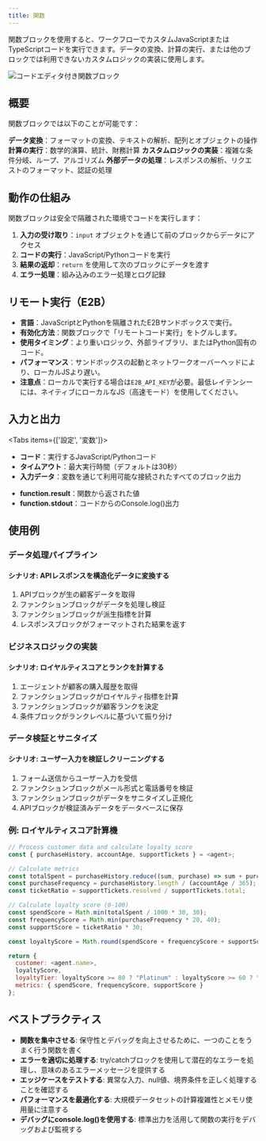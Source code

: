 ```yaml
---
title: 関数
---
```



関数ブロックを使用すると、ワークフローでカスタムJavaScriptまたはTypeScriptコードを実行できます。データの変換、計算の実行、または他のブロックでは利用できないカスタムロジックの実装に使用します。

<div className="flex justify-center">
  <Image
    src="/static/blocks/function.png"
    alt="コードエディタ付き関数ブロック"
    width={500}
    height={350}
    className="my-6"
  />
</div>

## 概要

関数ブロックでは以下のことが可能です：

<Steps>
  <Step>
    <strong>データ変換</strong>：フォーマットの変換、テキストの解析、配列とオブジェクトの操作
  </Step>
  <Step>
    <strong>計算の実行</strong>：数学的演算、統計、財務計算
  </Step>
  <Step>
    <strong>カスタムロジックの実装</strong>：複雑な条件分岐、ループ、アルゴリズム
  </Step>
  <Step>
    <strong>外部データの処理</strong>：レスポンスの解析、リクエストのフォーマット、認証の処理
  </Step>
</Steps>

## 動作の仕組み

関数ブロックは安全で隔離された環境でコードを実行します：

1. **入力の受け取り**：`input` オブジェクトを通じて前のブロックからデータにアクセス
2. **コードの実行**：JavaScript/Pythonコードを実行 
3. **結果の返却**：`return` を使用して次のブロックにデータを渡す
4. **エラー処理**：組み込みのエラー処理とログ記録

## リモート実行（E2B）

  - **言語**：JavaScriptとPythonを隔離されたE2Bサンドボックスで実行。
  - **有効化方法**：関数ブロックで「リモートコード実行」をトグルします。
  - **使用タイミング**：より重いロジック、外部ライブラリ、またはPython固有のコード。
  - **パフォーマンス**：サンドボックスの起動とネットワークオーバーヘッドにより、ローカルJSより遅い。
  - **注意点**：ローカルで実行する場合は`E2B_API_KEY`が必要。最低レイテンシーには、ネイティブにローカルなJS（高速モード）を使用してください。

## 入力と出力

<Tabs items={['設定', '変数']}>
  <Tab>
    <ul className="list-disc space-y-2 pl-6">
      <li>
        <strong>コード</strong>：実行するJavaScript/Pythonコード
      </li>
      <li>
        <strong>タイムアウト</strong>：最大実行時間（デフォルトは30秒）
      </li>
      <li>
        <strong>入力データ</strong>：変数を通じて利用可能な接続されたすべてのブロック出力
      </li>
    </ul>
  </Tab>
  <Tab>
    <ul className="list-disc space-y-2 pl-6">
      <li>
        <strong>function.result</strong>：関数から返された値
      </li>
      <li>
        <strong>function.stdout</strong>：コードからのConsole.log()出力
      </li>
    </ul>
  </Tab>
</Tabs>

## 使用例

### データ処理パイプライン

<div className="mb-4 rounded-md border p-4">
  <h4 className="font-medium">シナリオ: APIレスポンスを構造化データに変換する</h4>
  <ol className="list-decimal pl-5 text-sm">
    <li>APIブロックが生の顧客データを取得</li>
    <li>ファンクションブロックがデータを処理し検証</li>
    <li>ファンクションブロックが派生指標を計算</li>
    <li>レスポンスブロックがフォーマットされた結果を返す</li>
  </ol>
</div>

### ビジネスロジックの実装

<div className="mb-4 rounded-md border p-4">
  <h4 className="font-medium">シナリオ: ロイヤルティスコアとランクを計算する</h4>
  <ol className="list-decimal pl-5 text-sm">
    <li>エージェントが顧客の購入履歴を取得</li>
    <li>ファンクションブロックがロイヤルティ指標を計算</li>
    <li>ファンクションブロックが顧客ランクを決定</li>
    <li>条件ブロックがランクレベルに基づいて振り分け</li>
  </ol>
</div>

### データ検証とサニタイズ

<div className="mb-4 rounded-md border p-4">
  <h4 className="font-medium">シナリオ: ユーザー入力を検証しクリーニングする</h4>
  <ol className="list-decimal pl-5 text-sm">
    <li>フォーム送信からユーザー入力を受信</li>
    <li>ファンクションブロックがメール形式と電話番号を検証</li>
    <li>ファンクションブロックがデータをサニタイズし正規化</li>
    <li>APIブロックが検証済みデータをデータベースに保存</li>
  </ol>
</div>

### 例: ロイヤルティスコア計算機

```javascript title="loyalty-calculator.js"
// Process customer data and calculate loyalty score
const { purchaseHistory, accountAge, supportTickets } = <agent>;

// Calculate metrics
const totalSpent = purchaseHistory.reduce((sum, purchase) => sum + purchase.amount, 0);
const purchaseFrequency = purchaseHistory.length / (accountAge / 365);
const ticketRatio = supportTickets.resolved / supportTickets.total;

// Calculate loyalty score (0-100)
const spendScore = Math.min(totalSpent / 1000 * 30, 30);
const frequencyScore = Math.min(purchaseFrequency * 20, 40);
const supportScore = ticketRatio * 30;

const loyaltyScore = Math.round(spendScore + frequencyScore + supportScore);

return {
  customer: <agent.name>,
  loyaltyScore,
  loyaltyTier: loyaltyScore >= 80 ? "Platinum" : loyaltyScore >= 60 ? "Gold" : "Silver",
  metrics: { spendScore, frequencyScore, supportScore }
};
```

## ベストプラクティス

- **関数を集中させる**: 保守性とデバッグを向上させるために、一つのことをうまく行う関数を書く
- **エラーを適切に処理する**: try/catchブロックを使用して潜在的なエラーを処理し、意味のあるエラーメッセージを提供する
- **エッジケースをテストする**: 異常な入力、null値、境界条件を正しく処理することを確認する
- **パフォーマンスを最適化する**: 大規模データセットの計算複雑性とメモリ使用量に注意する
- **デバッグにconsole.log()を使用する**: 標準出力を活用して関数の実行をデバッグおよび監視する
